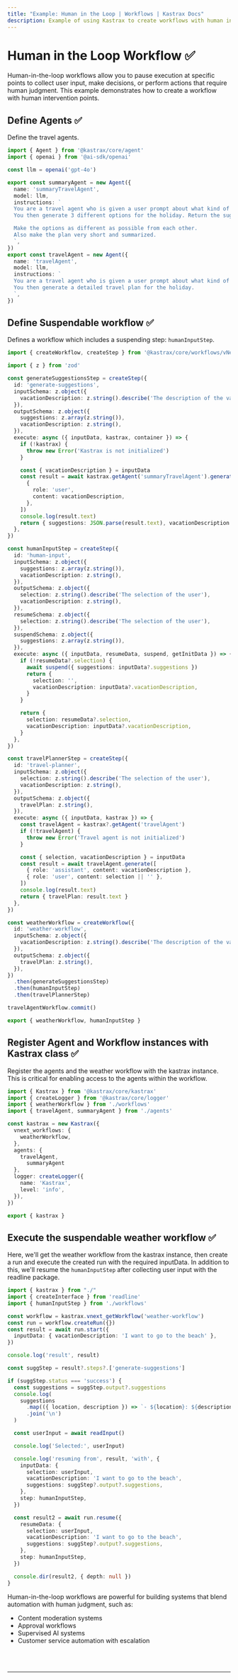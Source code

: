 ```yaml
---
title: "Example: Human in the Loop | Workflows | Kastrax Docs"
description: Example of using Kastrax to create workflows with human intervention points.
---
```



# Human in the Loop Workflow ✅

Human-in-the-loop workflows allow you to pause execution at specific points to collect user input, make decisions, or perform actions that require human judgment.
This example demonstrates how to create a workflow with human intervention points.


## Define Agents ✅
Define the travel agents.

```ts showLineNumbers copy filename="agents/travel-agents.ts"
import { Agent } from '@kastrax/core/agent'
import { openai } from '@ai-sdk/openai'

const llm = openai('gpt-4o')

export const summaryAgent = new Agent({
  name: 'summaryTravelAgent',
  model: llm,
  instructions: `
  You are a travel agent who is given a user prompt about what kind of holiday they want to go on.
  You then generate 3 different options for the holiday. Return the suggestions as a JSON array {"location": "string", "description": "string"}[]. Don't format as markdown.

  Make the options as different as possible from each other.
  Also make the plan very short and summarized.
  `,
})
export const travelAgent = new Agent({
  name: 'travelAgent',
  model: llm,
  instructions: `
  You are a travel agent who is given a user prompt about what kind of holiday they want to go on. A summary of the plan is provided as well as the location.
  You then generate a detailed travel plan for the holiday.
  `,
})
```

## Define Suspendable workflow ✅
Defines a workflow which includes a suspending step: `humanInputStep`.

```ts showLineNumbers copy filename="workflows/human-in-the-loop-workflow.ts"
import { createWorkflow, createStep } from '@kastrax/core/workflows/vNext'

import { z } from 'zod'

const generateSuggestionsStep = createStep({
  id: 'generate-suggestions',
  inputSchema: z.object({
    vacationDescription: z.string().describe('The description of the vacation'),
  }),
  outputSchema: z.object({
    suggestions: z.array(z.string()),
    vacationDescription: z.string(),
  }),
  execute: async ({ inputData, kastrax, container }) => {
    if (!kastrax) {
      throw new Error('Kastrax is not initialized')
    }

    const { vacationDescription } = inputData
    const result = await kastrax.getAgent('summaryTravelAgent').generate([
      {
        role: 'user',
        content: vacationDescription,
      },
    ])
    console.log(result.text)
    return { suggestions: JSON.parse(result.text), vacationDescription }
  },
})

const humanInputStep = createStep({
  id: 'human-input',
  inputSchema: z.object({
    suggestions: z.array(z.string()),
    vacationDescription: z.string(),
  }),
  outputSchema: z.object({
    selection: z.string().describe('The selection of the user'),
    vacationDescription: z.string(),
  }),
  resumeSchema: z.object({
    selection: z.string().describe('The selection of the user'),
  }),
  suspendSchema: z.object({
    suggestions: z.array(z.string()),
  }),
  execute: async ({ inputData, resumeData, suspend, getInitData }) => {
    if (!resumeData?.selection) {
      await suspend({ suggestions: inputData?.suggestions })
      return {
        selection: '',
        vacationDescription: inputData?.vacationDescription,
      }
    }

    return {
      selection: resumeData?.selection,
      vacationDescription: inputData?.vacationDescription,
    }
  },
})

const travelPlannerStep = createStep({
  id: 'travel-planner',
  inputSchema: z.object({
    selection: z.string().describe('The selection of the user'),
    vacationDescription: z.string(),
  }),
  outputSchema: z.object({
    travelPlan: z.string(),
  }),
  execute: async ({ inputData, kastrax }) => {
    const travelAgent = kastrax?.getAgent('travelAgent')
    if (!travelAgent) {
      throw new Error('Travel agent is not initialized')
    }

    const { selection, vacationDescription } = inputData
    const result = await travelAgent.generate([
      { role: 'assistant', content: vacationDescription },
      { role: 'user', content: selection || '' },
    ])
    console.log(result.text)
    return { travelPlan: result.text }
  },
})

const weatherWorkflow = createWorkflow({
  id: 'weather-workflow',
  inputSchema: z.object({
    vacationDescription: z.string().describe('The description of the vacation'),
  }),
  outputSchema: z.object({
    travelPlan: z.string(),
  }),
})
  .then(generateSuggestionsStep)
  .then(humanInputStep)
  .then(travelPlannerStep)

travelAgentWorkflow.commit()

export { weatherWorkflow, humanInputStep }
```

## Register Agent and Workflow instances with Kastrax class ✅
Register the agents and the weather workflow with the kastrax instance.
This is critical for enabling access to the agents within the workflow.

```ts showLineNumbers copy filename="index.ts"
import { Kastrax } from '@kastrax/core/kastrax'
import { createLogger } from '@kastrax/core/logger'
import { weatherWorkflow } from './workflows'
import { travelAgent, summaryAgent } from './agents'

const kastrax = new Kastrax({
  vnext_workflows: {
    weatherWorkflow,
  },
  agents: {
    travelAgent,
	  summaryAgent
  },
  logger: createLogger({
    name: 'Kastrax',
    level: 'info',
  }),
})

export { kastrax }
```

## Execute the suspendable weather workflow ✅
Here, we'll get the weather workflow from the kastrax instance, then create a run and execute the created run with the required inputData.
In addition to this, we'll resume the `humanInputStep` after collecting user input with the readline package.

```ts showLineNumbers copy filename="exec.ts"
import { kastrax } from "./"
import { createInterface } from 'readline'
import { humanInputStep } from './workflows'

const workflow = kastrax.vnext_getWorkflow('weather-workflow')
const run = workflow.createRun({})
const result = await run.start({
  inputData: { vacationDescription: 'I want to go to the beach' },
})

console.log('result', result)

const suggStep = result?.steps?.['generate-suggestions']

if (suggStep.status === 'success') {
  const suggestions = suggStep.output?.suggestions
  console.log(
    suggestions
      .map(({ location, description }) => `- ${location}: ${description}`)
      .join('\n')
  )

  const userInput = await readInput()

  console.log('Selected:', userInput)

  console.log('resuming from', result, 'with', {
    inputData: {
      selection: userInput,
      vacationDescription: 'I want to go to the beach',
      suggestions: suggStep?.output?.suggestions,
    },
    step: humanInputStep,
  })

  const result2 = await run.resume({
    resumeData: {
      selection: userInput,
      vacationDescription: 'I want to go to the beach',
      suggestions: suggStep?.output?.suggestions,
    },
    step: humanInputStep,
  })

  console.dir(result2, { depth: null })
}
```

Human-in-the-loop workflows are powerful for building systems that blend automation with human judgment, such as:
- Content moderation systems
- Approval workflows
- Supervised AI systems
- Customer service automation with escalation

<br />
<br />
<hr className={"dark:border-[#404040] border-gray-300"} />
<br />
<br />
<GithubLink
  link={
    "https://github.com/kastrax-ai/kastrax/blob/main/examples/basics/workflows/human-in-the-loop"
  }
/>


